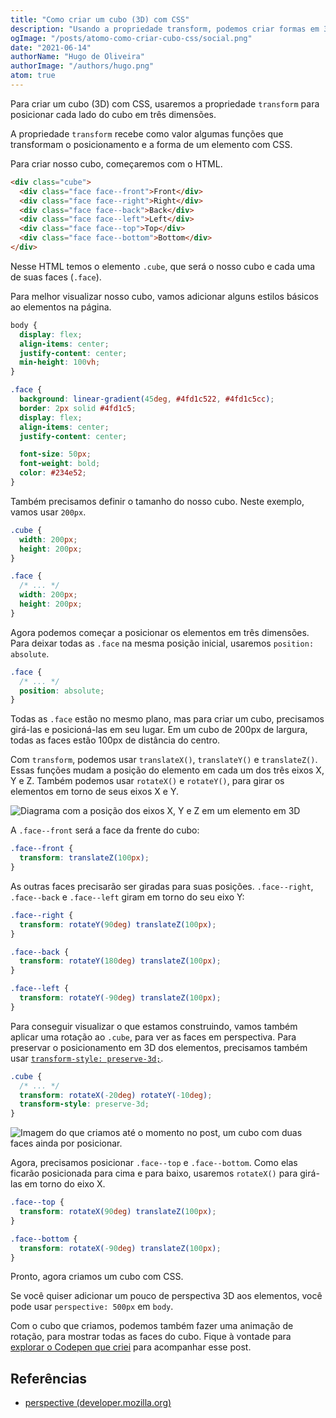 ```yaml
---
title: "Como criar um cubo (3D) com CSS"
description: "Usando a propriedade transform, podemos criar formas em 3D como um cubo, apenas com CSS. Aprenda como."
ogImage: "/posts/atomo-como-criar-cubo-css/social.png"
date: "2021-06-14"
authorName: "Hugo de Oliveira"
authorImage: "/authors/hugo.png"
atom: true
---
```


Para criar um cubo (3D) com CSS, usaremos a propriedade `transform` para posicionar cada lado do cubo em três dimensões.

A propriedade `transform` recebe como valor algumas funções que transformam o posicionamento e a forma de um elemento com CSS.

Para criar nosso cubo, começaremos com o HTML.

```html
<div class="cube">
  <div class="face face--front">Front</div>
  <div class="face face--right">Right</div>
  <div class="face face--back">Back</div>
  <div class="face face--left">Left</div>
  <div class="face face--top">Top</div>
  <div class="face face--bottom">Bottom</div>
</div>
```

Nesse HTML temos o elemento `.cube`, que será o nosso cubo e cada uma de suas faces (`.face`).

Para melhor visualizar nosso cubo, vamos adicionar alguns estilos básicos ao elementos na página.

```css
body {
  display: flex;
  align-items: center;
  justify-content: center;
  min-height: 100vh;
}

.face {
  background: linear-gradient(45deg, #4fd1c522, #4fd1c5cc);
  border: 2px solid #4fd1c5;
  display: flex;
  align-items: center;
  justify-content: center;

  font-size: 50px;
  font-weight: bold;
  color: #234e52;
}
```

Também precisamos definir o tamanho do nosso cubo. Neste exemplo, vamos usar `200px`.

```css
.cube {
  width: 200px;
  height: 200px;
}

.face {
  /* ... */
  width: 200px;
  height: 200px;
}
```

Agora podemos começar a posicionar os elementos em três dimensões. Para deixar todas as `.face` na mesma posição inicial, usaremos `position: absolute`.

```css
.face {
  /* ... */
  position: absolute;
}
```

Todas as `.face` estão no mesmo plano, mas para criar um cubo, precisamos girá-las e posicioná-las em seu lugar. Em um cubo de 200px de largura, todas as faces estão 100px de distância do centro.

Com `transform`, podemos usar `translateX()`, `translateY()` e `translateZ()`. Essas funções mudam a posição do elemento em cada um dos três eixos X, Y e Z. Também podemos usar `rotateX()` e `rotateY()`, para girar os elementos em torno de seus eixos X e Y.

![Diagrama com a posição dos eixos X, Y e Z em um elemento em 3D](/posts/atomo-como-criar-cubo-css/eixos-3d-css.svg)

A `.face--front` será a face da frente do cubo:

```css
.face--front {
  transform: translateZ(100px);
}
```

As outras faces precisarão ser giradas para suas posições. `.face--right`, `.face--back` e `.face--left` giram em torno do seu eixo Y:

```css
.face--right {
  transform: rotateY(90deg) translateZ(100px);
}

.face--back {
  transform: rotateY(180deg) translateZ(100px);
}

.face--left {
  transform: rotateY(-90deg) translateZ(100px);
}
```

Para conseguir visualizar o que estamos construindo, vamos também aplicar uma rotação ao `.cube`, para ver as faces em perspectiva. Para preservar o posicionamento em 3D dos elementos, precisamos também usar [`transform-style: preserve-3d;`](#todo-transform-style-3d-mdn).

```css
.cube {
  /* ... */
  transform: rotateX(-20deg) rotateY(-10deg);
  transform-style: preserve-3d;
}
```

![Imagem do que criamos até o momento no post, um cubo com duas faces ainda por posicionar.](/posts/atomo-como-criar-cubo-css/cubo-semi-preparado.png)

Agora, precisamos posicionar `.face--top` e `.face--bottom`. Como elas ficarão posicionada para cima e para baixo, usaremos `rotateX()` para girá-las em torno do eixo X.

```css
.face--top {
  transform: rotateX(90deg) translateZ(100px);
}

.face--bottom {
  transform: rotateX(-90deg) translateZ(100px);
}
```

Pronto, agora criamos um cubo com CSS.

Se você quiser adicionar um pouco de perspectiva 3D aos elementos, você pode usar `perspective: 500px` em `body`.

Com o cubo que criamos, podemos também fazer uma animação de rotação, para mostrar todas as faces do cubo. Fique à vontade para [explorar o Codepen que criei](https://codepen.io/hugobessaa/pen/xxqQMZy) para acompanhar esse post.

<PostContentIframe height="500" scrolling="no" title="Cubo (Finalizado)" src="https://codepen.io/hugobessaa/embed/xxqQMZy?height=500&theme-id=dark&default-tab=result" frameBorder="no" loading="lazy" allowtransparency="true" allowFullScreen></PostContentIframe>

## Referências

- [perspective (developer.mozilla.org)](https://developer.mozilla.org/en-US/docs/Web/CSS/perspective)
